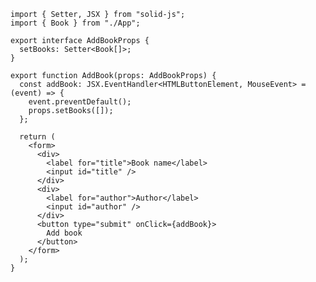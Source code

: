 ```tsx
import { Setter, JSX } from "solid-js";
import { Book } from "./App";

export interface AddBookProps {
  setBooks: Setter<Book[]>;
}

export function AddBook(props: AddBookProps) {
  const addBook: JSX.EventHandler<HTMLButtonElement, MouseEvent> = (event) => {
    event.preventDefault();
    props.setBooks([]);
  };

  return (
    <form>
      <div>
        <label for="title">Book name</label>
        <input id="title" />
      </div>
      <div>
        <label for="author">Author</label>
        <input id="author" />
      </div>
      <button type="submit" onClick={addBook}>
        Add book
      </button>
    </form>
  );
}
```

